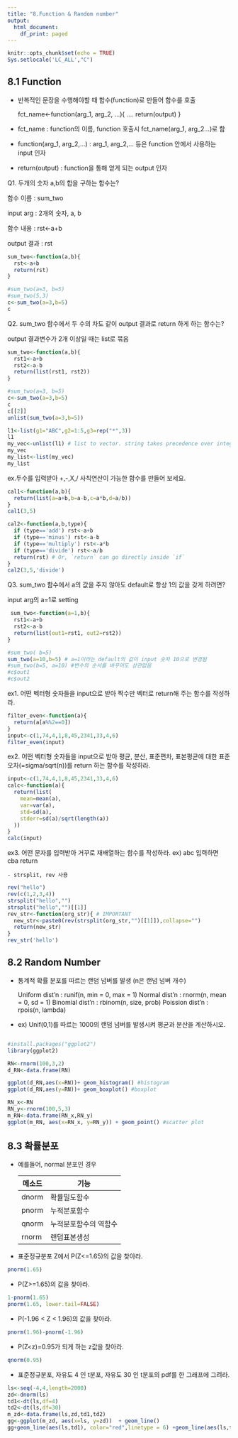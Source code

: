 ```yaml
---
title: "8.Function & Random number"
output:
  html_document:
    df_print: paged
---
```


```r
knitr::opts_chunk$set(echo = TRUE)
Sys.setlocale('LC_ALL',"C")
```

 

## 8.1 Function    

- 반복적인 문장을 수행해야할 때 함수(function)로 만들어 함수를 호출

  fct_name<-function(arg_1, arg_2, ...){
   ....
   return(output)
   }

- fct_name : function의 이름, function 호출시 fct_name(arg_1, arg_2...)로 함 

- function(arg_1, arg_2,...) : arg_1, arg_2,... 등은 function 안에서 사용하는 input 인자 

- return(output) : function을 통해 얻게 되는 output 인자 

Q1. 두개의 숫자 a,b의 합을 구하는 함수는?
   
  함수 이름 : sum_two 
  
  input arg : 2개의 숫자, a, b
  
  함수 내용 : rst<-a+b
  
  output 결과 : rst

```r
sum_two<-function(a,b){
  rst<-a+b
  return(rst)
}

#sum_two(a=3, b=5)
#sum_two(5,3)
c<-sum_two(a=3,b=5)
c 
```
 
 
Q2. sum_two 함수에서 두 수의 차도 같이 output 결과로 return 하게 하는 함수는?
  
  output 결과변수가 2개 이상일 때는 list로 묶음 

```r
 
sum_two<-function(a,b){
  rst1<-a+b
  rst2<-a-b
  return(list(rst1, rst2))
}

#sum_two(a=3, b=5)
c<-sum_two(a=3,b=5)
c
c[[2]]
unlist(sum_two(a=3,b=5))
```
```r
l1<-list(g1="ABC",g2=1:5,g3=rep("*",3))
l1
my_vec<-unlist(l1) # list to vector. string takes precedence over integer
my_vec
my_list<-list(my_vec)
my_list
```


ex.두수를 입력받아 +,-,X,/ 사칙연산이 가능한 함수를 만들어 보세요.
```r
cal1<-function(a,b){
  return(list(a=a+b,b=a-b,c=a*b,d=a/b))
}
cal1(3,5)
```

```r
cal2<-function(a,b,type){
  if (type=='add') rst<-a+b
  if (type=='minus') rst<-a-b
  if (type=='multiply') rst<-a*b
  if (type=='divide') rst<-a/b
  return(rst) # Or, `return` can go directly inside `if`
}
cal2(3,5,'divide')
```




Q3. sum_two 함수에서 a의 값을 주지 않아도 default로 항상 1의 값을 갖게 하려면?

  input arg의 a=1로 setting
```r
 sum_two<-function(a=1,b){
  rst1<-a+b
  rst2<-a-b
  return(list(out1=rst1, out2=rst2))
}

#sum_two( b=5) 
sum_two(a=10,b=5) # a=1이라는 default의 값이 input 숫자 10으로 변경됨 
#sum_two(b=5, a=10) #변수의 순서를 바꾸어도 상관없음 
#c$out1
#c$out2

```

ex1. 어떤 벡터형 숫자들을 input으로 받아 짝수만 벡터로 return해 주는 함수를 작성하라.
```r
filter_even<-function(a){
  return(a[a%%2==0])
}
input<-c(1,74,4,1,8,45,2341,33,4,6)
filter_even(input)
```
 

ex2. 어떤 벡터형 숫자들을 input으로 받아 평균, 분산, 표준편차, 표본평균에 대한 표준오차(=sigma/sqrt(n))를 return 하는 함수를 작성하라.
```r
input<-c(1,74,4,1,8,45,2341,33,4,6)
calc<-function(a){
  return(list(
    mean=mean(a),
    var=var(a),
    std=sd(a),
    stderr=sd(a)/sqrt(length(a))
  ))
}
calc(input)
```
ex3. 어떤 문자를 입력받아 거꾸로 재배열하는 함수를 작성하라. ex) abc 입력하면 cba return

    - strsplit, rev 사용
```r
rev("hello")
rev(c(1,2,3,4))
strsplit("hello","")
strsplit("hello","")[[1]]
rev_str<-function(org_str){ # IMPORTANT
  new_str<-paste0(rev(strsplit(org_str,"")[[1]]),collapse="")
  return(new_str)
}
rev_str('hello')
```

## 8.2 Random Number

- 통계적 확률 분포를 따르는 랜덤 넘버를 발생 (n은 랜넘 넘버 개수) 

  Uniform dist'n  : runif(n, min = 0, max = 1)
  Normal dist'n   : rnorm(n, mean = 0, sd = 1)
  Binomial dist'n : rbinom(n, size, prob)
  Poission dist'n : rpois(n, lambda)
  
- ex) Unif(0,1)를 따르는 1000의 랜덤 넘버를 발생시켜 평균과 분산을 계산하시오. 

```r
 

```


```r
#install.packages("ggplot2")
library(ggplot2)

RN<-rnorm(100,3,2)
d_RN<-data.frame(RN)

ggplot(d_RN,aes(x=RN))+ geom_histogram() #histogram
ggplot(d_RN,aes(y=RN))+ geom_boxplot() #boxplot

RN_x<-RN
RN_y<-rnorm(100,5,3)
m_RN<-data.frame(RN_x,RN_y)
ggplot(m_RN, aes(x=RN_x, y=RN_y)) + geom_point() #scatter plot 
```

## 8.3 확률분포 

- 예를들어, normal 분포인 경우

   | 메소드 | 기능                 |
   |--------|----------------------|
   | dnorm  | 확률밀도함수         |
   | pnorm  | 누적분포함수         |
   | qnorm  | 누적분포함수의 역함수|
   | rnorm  | 랜덤표본생성         |
   
- 표준정규분포 Z에서 P(Z<=1.65)의 값을 찾아라.
```r
pnorm(1.65)
```

-  P(Z>=1.65)의 값을 찾아라.

```r
1-pnorm(1.65)
pnorm(1.65, lower.tail=FALSE)
```

 
- P(-1.96 < Z < 1.96)의 값을 찾아라.

```r
pnorm(1.96)-pnorm(-1.96)
```

-  P(Z<z)=0.95가 되게 하는 z값을 찾아라.

```r
qnorm(0.95)
```


-  표준정규분포, 자유도 4 인 t분포, 자유도 30 인 t분포의 pdf를 한 그래프에 그려라.

```r
ls<-seq(-4,4,length=2000)
zd<-dnorm(ls)
td1<-dt(ls,df=4)
td2<-dt(ls,df=30)
m_zd<-data.frame(ls,zd,td1,td2)
gg<-ggplot(m_zd, aes(x=ls, y=zd))  + geom_line()
gg+geom_line(aes(ls,td1), color="red",linetype = 6) +geom_line(aes(ls,td2), color="green",linetype=3)
```

